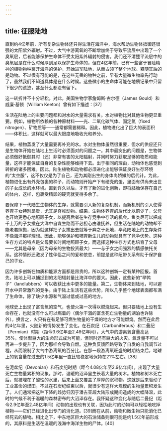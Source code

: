 ```yaml
---
---
---
```

title: 征服陆地
---




直到约4亿年前，所有复杂生物体还只得生活在海洋中，海水帮助生物体抵御还很强的太阳紫外辐射。不过，大气中游离氧的不断增加终于导致平流层中出现了一个臭氧层，后者能够保护生命体不受太阳紫外辐射的侵害。我们还不清楚平流层中的臭氧层是在什么时候厚到足以保护生命体的，但在4亿年前，已有一些富于冒险精神的植物物种离开海洋的保护，开始进军陆地，从而占领了整个地球。紧随其后的是动物。不过很有可能的是，在这些无畏的物种之前，早有大量微生物率先行动了，虽然我们不知道具体是在什么时候。这些微小的生命体可能在地质记录中只留下很少的遗迹，甚至什么都没有留下。

这一转折并不十分轻松。对此，美国生物学家詹姆斯·古尔德（James Gould）和威廉·基顿（William Keeton）曾有如下描述：[37]


生活在陆地上的主要问题都和对水的大量需求有关。水对植物比对其他生物更显重要。例如，植物所依赖的各种原材料——光、二氧化碳气体、固定氮（fixed nitrogen）、矿物质等——通常都需要稀释。因此，植物进化出了巨大的表面积——体积比，这样就可以最大限度地吸收光和养分。




结果，植物蒸发了大量需要再补充的水。水对生物体虽然很重要，但水的供应还只是生物体开始在陆地上生活时必须面对的问题之一。其中最突出的问题是，生物体必须做好抵御其时（还）非常有害的太阳辐射，并同时努力获取足够的物质和能量，这样才能保证自身的复杂性能够维持下去。出于相同的理由，动物体也感觉到转折的诸多困难。因此，陆生植物和动物都必须进化出能够保证良好生存环境的“太空服”，这不仅仅是为了自己，还为其刚出生的身体尚娇嫩的后代计。为此，植物进化出有外壳包裹的种子，而动物则开始产下有硬壳的蛋，里面有供尚未出世的子女成长的水环境。直到许久以后，才有了新的进化创新，即将胚胎保存在自己的体内，这样，包裹受精卵的硬壳就变得多余了。

要保障下一代陆生生物体的生存，就需要引入新的复杂机制，而新机制的引入使得养育子女特别昂贵，尤其是脊椎动物。结果，生物体养育的后代比以前少了，父母也开始更悉心地照顾子女，以提高后者在生存竞争中存活的机会。鱼类尽可以把成千上万的子女撒在大洋中自谋生路而不必担心由谁抚养，但生活在陆地的动物却不能老套照搬，因为就这样把子女撒出去就等于弃之于死地，毕竟陆地上的生存条件不像海洋那样理想。因此，能够保护和哺育新生儿的动物就具有了竞争优势。这种生存方式的特点是父母要长时间地照顾子女，而选择这种生存方式也培育了父母——尤其是母亲（因为母亲的生物投资最大）——与子女之间强烈的情感依托关系。这种情形还激发了性伴侣之间的爱和依恋，前提是这种纽带关系有助于保护自己的子女。

因为许多创新在物质和能源方面都是昂贵的，所以这种创新一定有某种回报。首先，陆地上可以捕捉到的太阳辐射量比海洋中的要大。因此，这些新的“旱鸭子”（landlubbers）可以收获比水中更多的能量。第二，生物体来到陆地，可以避开水中异常激烈的竞争。由于陆上生活有这些优势，所以几乎整个地球表面都布满了生命体，除了缺少水源和气温过低或过高的地方。

地球史上出现了富含氧的空气，也使火第一次得以燃烧起来。但只要陆地上没有生命存在，也就没有什么可以燃着的（偶尔干涸的富含死亡生物量的湖泊也许除外）。换言之，火只有在有足够可燃生物量的干燥的地方才可能燃烧。然而在此后的4亿年里，火随新的情势发生了变化。在石炭纪（Carboniferous）和二叠纪（Permian）时期（距今3.6亿年至2.48亿年间），大气中的游离氧含量高达35%，使体型巨大的生命形式成为可能，但同时还有巨大的火灾。氧含量不可以再进一步提升了，因为那样会导致自燃。这种负反馈回路导致了自发的自我调节过程，从而限制了大气中游离氧的百分比。在那一段游离氧旺盛的时期结束后，地球上的氧含量在过去的1.5亿年里一直比较稳定地保持在21%左右。[38]

在泥盆纪（Devonian）和石炭纪时期（距今4.08亿年至2.9亿年间），出现了大量死亡生物量累积的现象。那时，温暖的沼泽里生长着大量的树木。植物和树木死亡后，就被埋在了酸性的水里，后来上面又覆盖了厚厚的沉积物。这就是后来驱动了工业革命的煤田。不过在石炭纪结束以后，就很少有这样大规模的生物量累积发生了。人们通常把这种下降的趋势归因于潘吉亚超大陆形成期间造成的大幅降温，此时的气候不利于温暖的森林密布的大沼泽存在。我怀疑这种变化与随后二叠纪（距今2.9亿年至2.48亿年间）动物的出现也有关联，因为此时的动物可以轻松地吃掉植物——它们已经进化出专门的消化道。[39]而在从前，动物和微生物只能消化已经死去的植物。相比之下，中东地区巨大的石油储备则很可能是约1.5亿年前形成的，其原料是生活在温暖的浅海中海洋生物的尸体。[40]